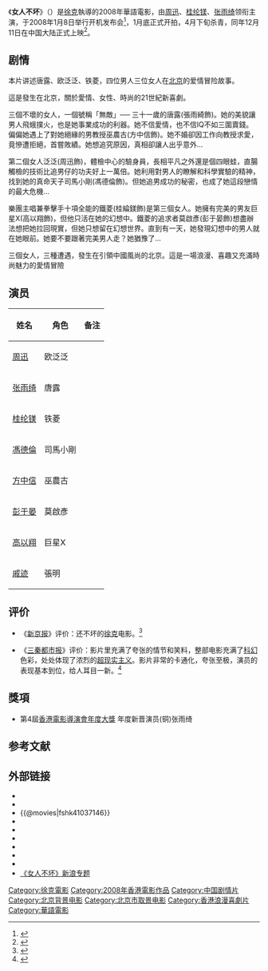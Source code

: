 {{电影信息框
| 片名     = 女人不坏
| 电影原名 = ''{{lang|en|All About Women}}''
| 图像     = All About Women.jpg
| 图像说明 = 海报
| 导演     = [[徐克|徐克]]
| 监制     = [[施南生|施南生]]、徐克
| 制片     = 吳小健、劉道南
| 编剧     = 徐克、[[郭在容|郭在容]]
| 原著     = 
| 主演     = [[周迅|周迅]]<br>[[桂纶镁|桂纶镁]]<br>[[张雨绮|张雨绮]]
| 配乐     = [[李偲菘|李偲菘]]、[[李伟菘|李伟菘]]、[[阿鲲|阿鲲]]
| 摄影     = [[蔡崇辉|蔡崇辉]]
| 剪辑     = 徐克、[[真子英之|真子英之]]、[[陈祺合|陈祺合]]
| 制片商   = 北京保利博纳电影发行有限公司<br>北京吉安永嘉影视文化传媒有限公司
| 发行商   = 吉安永嘉影视文化传媒公司<br>东阳环宇影视文化传媒公司<br>保利博纳电影发行有限公司
| 上映日期 = {{Film date|2008|12|4|香港和新加坡|2008|12|11|中国大陆|2008|12|12|台湾}}
| 片长     = 120分钟
| 产地     = {{CHNML}}<br>{{HK}}
| 语言     = [[普通话|-{zh-tw:國語 ;zh-cn:普通話}-]]
| 预算     = 
| 票房     = 
| 前集     = 
| 续集     = 
}}
《'''女人不坏'''》（{{lang-en|''All About Women''}}）是[[徐克|徐克]]執導的2008年華語電影，由[[周迅|周迅]]、[[桂纶镁|桂纶镁]]、[[张雨绮|张雨绮]]领衔主演，于2008年1月8日举行开机发布会<ref>{{cite news | title=徐克《女人不坏》启动 周迅桂纶镁张雨琦被改造 | url=http://ent.sina.com.cn/m/c/2008-01-09/02271867325.shtml | work=[[新浪|新浪]] | accessdate=2012-02-04 | date=2008-01-09 | archive-date=2020-10-29 | archive-url=https://web.archive.org/web/20201029051601/http://ent.sina.com.cn/m/c/2008-01-09/02271867325.shtml | dead-url=no }}</ref>，1月底正式开拍，4月下旬杀青，同年12月11日在中国大陆正式上映<ref>{{cite news | title=《女人不坏》11日公映 主创赴上海宣传造势(图) | url=http://ent.sina.com.cn/m/c/2008-12-11/01492290877.shtml | work=新浪 | accessdate=2012-02-04 | date=2008-12-11 | archive-date=2019-06-07 | archive-url=https://web.archive.org/web/20190607053056/http://ent.sina.com.cn/m/c/2008-12-11/01492290877.shtml | dead-url=no }}</ref>。

== 剧情 ==
本片讲述唐露、欧泛泛、铁菱，四位男人三位女人在[[北京|北京]]的爱情冒险故事。

這是發生在北京，關於愛情、女性、時尚的21世紀新喜劇。

三個不壞的女人，一個號稱「無敵」── 三十一歲的唐露(張雨綺飾)。她的美貌讓男人飛蛾撲火，也是她事業成功的利器。她不信愛情，也不信IQ不如三圍賣錢。偏偏她遇上了對她絕緣的男教授巫農古(方中信飾)。她不婚卻因工作向教授求愛，竟慘遭拒絕，首嘗敗績。她想追究原因，真相卻讓人出乎意外… 

第二個女人泛泛(周迅飾)，體檢中心的驗身員，長相平凡之外還是個四眼蛙，直腸觸檢的技術比追男仔的功夫好上一萬倍。她利用對男人的瞭解和科學實驗的精神，找到她的真命天子司馬小剛(馮德倫飾)。但她追男成功的秘密，也成了她這段戀情的最大危機… 

樂團主唱兼拳擊手十項全能的鐵菱(桂綸鎂飾)是第三個女人。她擁有完美的男友巨星X(高以翔飾)，但他只活在她的幻想中。鐵菱的追求者莫啟彥(彭于晏飾)想盡辦法想把她拉回現實，但她只想留在幻想世界。直到有一天，她發現幻想中的男人就在她眼前。她要不要跟著完美男人走？她猶豫了… 

三個女人，三種遭遇，發生在引領中國風尚的北京。這是一場浪漫、喜趣又充滿時尚魅力的愛情冒險

== 演员 ==
{| class="wikitable"
|-
! 姓名 !! 角色  !! 备注
|-
| [[周迅|周迅]] || 欧泛泛 ||
|-
| [[张雨绮|张雨绮]] || 唐露 ||
|-
| [[桂纶镁|桂纶镁]] || 铁菱 || 
|-
| [[馮德倫|馮德倫]] || 司馬小剛 ||
|-
| [[方中信|方中信]] || 巫農古 ||  
|-
| [[彭于晏|彭于晏]] || 莫啟彥 || 
|-
| [[高以翔|高以翔]] || 巨星X || 
|-
| [[戚迹|戚迹]] ||張明  ||
|}

== 评价 ==
*《[[新京报|新京报]]》评价：还不坏的[[徐克|徐克]]电影。<ref>{{cite web |url=http://ent.sina.com.cn/r/m/2008-12-16/02052297403.shtml |title=新京报：还不坏的徐克电影 |accessdate=2012-02-04 |date=2008-12-16 |work=新浪 |archive-date=2019-06-10 |archive-url=https://web.archive.org/web/20190610080336/http://ent.sina.com.cn/r/m/2008-12-16/02052297403.shtml |dead-url=no }}</ref>

*《[[三秦都市报|三秦都市报]]》评价：影片里充满了夸张的情节和笑料，整部电影充满了[[科幻|科幻]]色彩，处处体现了浓烈的[[超现实主义|超现实主义]]。影片非常的卡通化，夸张至极，演员的表现基本到位，给人耳目一新。<ref>{{cite web |url=http://ent.sina.com.cn/r/i/2008-12-11/08152291111.shtml |title=三秦都市报：看了才知道《女人不坏》 |accessdate=2012-02-04 |date=2008-12-11 |work=新浪 |archive-date=2019-06-09 |archive-url=https://web.archive.org/web/20190609175853/http://ent.sina.com.cn/r/i/2008-12-11/08152291111.shtml |dead-url=no }}</ref>

==獎項==
*第4屆[[香港電影導演會年度大獎|香港電影導演會年度大獎]] 年度新晋演员(铜)张雨绮

==参考文献==
{{reflist}}

== 外部链接 ==
*{{Yahoomovie id|2704}}
*{{MSN movie|684}}
*{{@movies|fshk41037146}}
*{{hkmdb title|13545}}
*{{douban}}
*{{Mtime|57801}}
*{{Amg movie|492017}}
*{{rotten-tomatoes|all_about_women}}
*{{imdb title|1037146}}
* [http://ent.sina.com.cn/f/m/allaboutwomen/ 《女人不坏》新浪专题] {{Wayback|url=http://ent.sina.com.cn/f/m/allaboutwomen/ |date=20190611234240 }}

{{徐克}}
{{DEFAULTSORT:Nü女人不坏}}
[[Category:徐克電影|Category:徐克電影]]
[[Category:2008年香港電影作品|Category:2008年香港電影作品]]
[[Category:中国剧情片|Category:中国剧情片]]
[[Category:北京背景电影|Category:北京背景电影]]
[[Category:北京市取景电影|Category:北京市取景电影]]
[[Category:香港浪漫喜劇片|Category:香港浪漫喜劇片]]
[[Category:華語電影|Category:華語電影]]